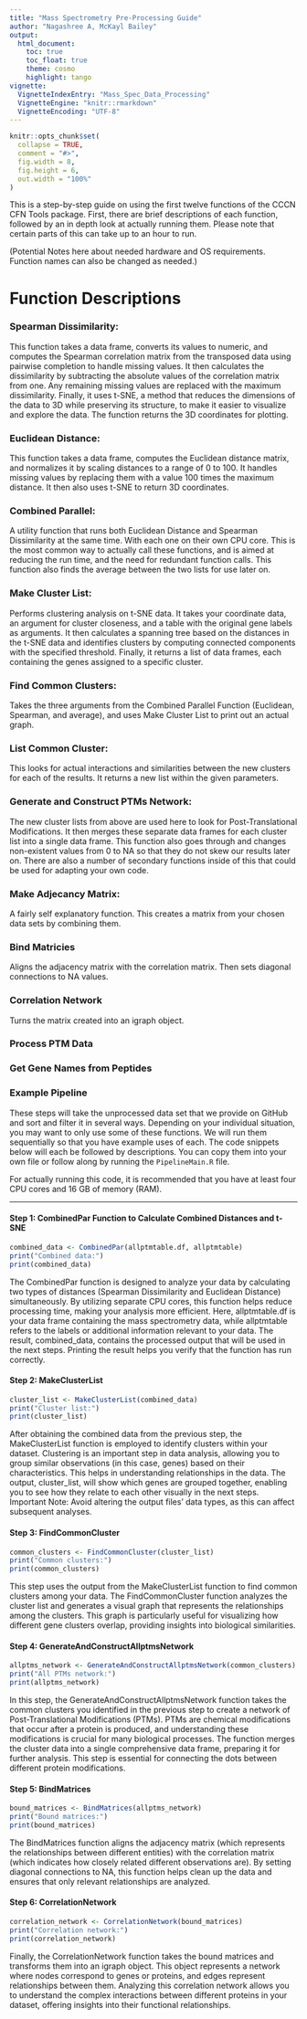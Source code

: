 ```yaml
---
title: "Mass Spectrometry Pre-Processing Guide"
author: "Nagashree A, McKayl Bailey"
output: 
  html_document:
    toc: true
    toc_float: true
    theme: cosmo
    highlight: tango
vignette:
  VignetteIndexEntry: "Mass_Spec_Data_Processing"
  VignetteEngine: "knitr::rmarkdown"
  VignetteEncoding: "UTF-8"
---
```


```r
knitr::opts_chunk$set(
  collapse = TRUE,
  comment = "#>",
  fig.width = 8,
  fig.height = 6,
  out.width = "100%"
)
```


This is a step-by-step guide on using the first twelve functions of the CCCN CFN Tools package. First, there are brief descriptions of each function, followed by an in depth look at actually running them. Please note that certain parts of this can take up to an hour to run.

(Potential Notes here about needed hardware and OS requirements. Function names can also be changed as needed.)

# Function Descriptions


### Spearman Dissimilarity:
This function takes a data frame, converts its values to numeric, and computes the Spearman correlation matrix from the transposed data using pairwise completion to handle missing values. It then calculates the dissimilarity by subtracting the absolute values of the correlation matrix from one. Any remaining missing values are replaced with the maximum dissimilarity. Finally, it uses t-SNE, a method that reduces the dimensions of the data to 3D while preserving its structure, to make it easier to visualize and explore the data. The function returns the 3D coordinates for plotting.

### Euclidean Distance:
This function takes a data frame, computes the Euclidean distance matrix, and normalizes it by scaling distances to a range of 0 to 100. It handles missing values by replacing them with a value 100 times the maximum distance. It then also uses t-SNE to return 3D coordinates. 

### Combined Parallel:
A utility function that runs both Euclidean Distance and Spearman Dissimilarity at the same time. With each one on their own CPU core. This is the most common way to actually call these functions, and is aimed at reducing the run time, and the need for redundant function calls. This function also finds the average between the two lists for use later on.

### Make Cluster List:
Performs clustering analysis on t-SNE data. It takes your coordinate data, an argument for cluster closeness, and a table with the original gene labels as arguments. It then calculates a spanning tree based on the distances in the t-SNE data and identifies clusters by computing connected components with the specified threshold. Finally, it returns a list of data frames, each containing the genes assigned to a specific cluster.

### Find Common Clusters:
Takes the three arguments from the Combined Parallel Function (Euclidean, Spearman, and average), and uses Make Cluster List to print out an actual graph.

### List Common Cluster:
This looks for actual interactions and similarities between the new clusters for each of the results. It returns a new list within the given parameters.

### Generate and Construct PTMs Network:
The new cluster lists from above are used here to look for Post-Translational Modifications. It then merges these separate data frames for each cluster list into a single data frame. This function also goes through and changes non-existent values from 0 to NA so that they do not skew our results later on. There are also a number of secondary functions inside of this that could be used for adapting your own code.

### Make Adjecancy Matrix:
A fairly self explanatory function. This creates a matrix from your chosen data sets by combining them.

### Bind Matricies
Aligns the adjacency matrix with the correlation matrix. Then sets diagonal connections to NA values.

### Correlation Network
Turns the matrix created into an igraph object.

### Process PTM Data

### Get Gene Names from Peptides



### Example Pipeline

These steps will take the unprocessed data set that we provide on GitHub and sort and filter it in several ways. Depending on your individual situation, you may want to only use some of these functions. We will run them sequentially so that you have example uses of each. The code snippets below will each be followed by descriptions. You can copy them into your own file or follow along by running the `PipelineMain.R` file.

For actually running this code, it is recommended that you have at least four CPU cores and 16 GB of memory (RAM).

---

#### Step 1: CombinedPar Function to Calculate Combined Distances and t-SNE

```r
combined_data <- CombinedPar(allptmtable.df, allptmtable)
print("Combined data:")
print(combined_data)

```

The CombinedPar function is designed to analyze your data by calculating two types of distances (Spearman Dissimilarity and Euclidean Distance) simultaneously. By utilizing separate CPU cores, this function helps reduce processing time, making your analysis more efficient. Here, allptmtable.df is your data frame containing the mass spectrometry data, while allptmtable refers to the labels or additional information relevant to your data. The result, combined_data, contains the processed output that will be used in the next steps. Printing the result helps you verify that the function has run correctly.

#### Step 2: MakeClusterList
```r
cluster_list <- MakeClusterList(combined_data)
print("Cluster list:")
print(cluster_list)
```

After obtaining the combined data from the previous step, the MakeClusterList function is employed to identify clusters within your dataset. Clustering is an important step in data analysis, allowing you to group similar observations (in this case, genes) based on their characteristics. This helps in understanding relationships in the data. The output, cluster_list, will show which genes are grouped together, enabling you to see how they relate to each other visually in the next steps. Important Note: Avoid altering the output files' data types, as this can affect subsequent analyses.

#### Step 3: FindCommonCluster
```r
common_clusters <- FindCommonCluster(cluster_list)
print("Common clusters:")
print(common_clusters)
```

This step uses the output from the MakeClusterList function to find common clusters among your data. The FindCommonCluster function analyzes the cluster list and generates a visual graph that represents the relationships among the clusters. This graph is particularly useful for visualizing how different gene clusters overlap, providing insights into biological similarities.

#### Step 4: GenerateAndConstructAllptmsNetwork
```r
allptms_network <- GenerateAndConstructAllptmsNetwork(common_clusters)
print("All PTMs network:")
print(allptms_network)
```

In this step, the GenerateAndConstructAllptmsNetwork function takes the common clusters you identified in the previous step to create a network of Post-Translational Modifications (PTMs). PTMs are chemical modifications that occur after a protein is produced, and understanding these modifications is crucial for many biological processes. The function merges the cluster data into a single comprehensive data frame, preparing it for further analysis. This step is essential for connecting the dots between different protein modifications.

#### Step 5: BindMatrices
``` r
bound_matrices <- BindMatrices(allptms_network)
print("Bound matrices:")
print(bound_matrices)
```

The BindMatrices function aligns the adjacency matrix (which represents the relationships between different entities) with the correlation matrix (which indicates how closely related different observations are). By setting diagonal connections to NA, this function helps clean up the data and ensures that only relevant relationships are analyzed.

#### Step 6: CorrelationNetwork
```r
correlation_network <- CorrelationNetwork(bound_matrices)
print("Correlation network:")
print(correlation_network)
```

Finally, the CorrelationNetwork function takes the bound matrices and transforms them into an igraph object. This object represents a network where nodes correspond to genes or proteins, and edges represent relationships between them. Analyzing this correlation network allows you to understand the complex interactions between different proteins in your dataset, offering insights into their functional relationships.
